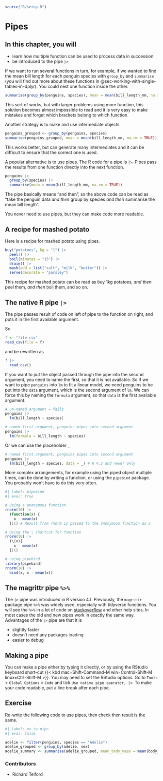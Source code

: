 ```r
source("R/setup.R")
```

# Pipes {#sec-pipes}

::: callout-note
## In this chapter, you will

-   learn how multiple function can be used to process data in succession
-   be introduced to the pipe `|>`
:::

If we want to run several functions in turn, for example, if we wanted to find the mean bill length for each penguin species with `group_by` and `summarise` (you will find out more about these functions in @sec-working-with-single-tables-in-dplyr).
You could nest one function inside the other.

```r
summarise(group_by(penguins, species), mean = mean(bill_length_mm, na.rm = TRUE))
```

This sort of works, but with larger problems using more function, this solution becomes almost impossible to read and it is very easy to make mistakes and forget which brackets belong to which function.

Another strategy is to make and use intermediate objects

```r
penguins_grouped <- group_by(penguins, species)
summarise(penguins_grouped, mean = mean(bill_length_mm, na.rm = TRUE))
```

This works better, but can generate many intermediates and it can be difficult to ensure that the correct one is used.

A popular alternative is to use pipes.
The R code for a pipe is `|>`.
Pipes pass the results from one function directly into the next function.

```r
penguins |>
  group_by(species) |>
  summarise(mean = mean(bill_length_mm, na.rm = TRUE))
```

The pipe basically means "and then", so the above code can be read as "take the penguin data *and then* group by species *and then* summarise the mean bill length".

You never need to use pipes, but they can make code more readable.

## A recipe for mashed potato

Here is a recipe for mashed potato using pipes.

```r
buy("potatoes", kg = "1") |>
  peel() |>
  boil(minutes = "15") |>
  drain() |>
  mash(add = list("salt", "milk", "butter")) |>
  serve(decorate = "parsley")
```

This recipe for mashed potato can be read as buy 1kg potatoes, *and then* peel them, *and then* boil them, and so on.

## The native R pipe `|>`

The pipe passes result of code on left of pipe to the function on right, and puts it in the first available argument.

So

```r
f <- "file.csv"
read_csv(file = f)
```

and be rewritten as

```r
f |>
  read_csv()
```

If you want to put the object passed through the pipe into the second argument, you need to name the first, so that it is not available.
So if we want to pipe `penguins` into `lm` to fit a linear model, we need penguins to be put into the `data` argument, which is the second argument of `lm`.
We can force this by naming the `formula` argument, so that `data` is the first available argument.

```r
# un-named argument = fails
penguins |>
  lm(bill_length ~ species)

# named first argument, penguins pipes into second argument
penguins |>
  lm(formula = bill_length ~ species)
```

Or we can use the placeholder `_`

```r
# named first argument, penguins pipes into second argument
penguins |>
  lm(bill_length ~ species, data = _) # R 4.2 and newer only
```

More complex arrangements, for example using the piped object multiple times, can be done by writing a function, or using the `pipebind` package.
You probably won't have to do this very often.

```r
#| label: pipebind
#| eval: true

# Using a anonymous function
rnorm(10) |>
  (function(x) {
    x - mean(x)
  })() # Result from rnorm is passed to the anonymous function as x

# Using the \ shortcut for function
rnorm(10) |>
  (\(x){
    x - mean(x)
  })()

# using pipebind
library(pipebind)
rnorm(10) |>
  bind(x, x - mean(x))
```

::: callout-tip
## The magrittr pipe `%>%`

The `|>` pipe was introduced in R version 4.1.
Previously, the `magrittr` package pipe `%>%` was widely used, especially with tidyverse functions.
You will see the `%>%` in a lot of code on [stackoverflow](https://stackoverflow.com/questions/tagged/r) and other help sites.
In most cases the old and new pipes work in exactly the same way.
Advantages of the `|>` pipe are that it is

-   slightly faster
-   doesn't need any packages loading
-   easier to debug
:::

## Making a pipe

You can make a pipe either by typing it directly, or by using the RStudio keyboard short-cut 
{{< kbd mac=Shift-Command-M win=Control-Shift-M linux=Ctrl-Shift-M >}}.
You may need to set the RStudio options.
Go to `Tools` \> `Global Options` \> `Code` and tick `Use native pipe operator, |>`.
To make your code readable, put a line break after each pipe.

::: callout-note 
## Exercise 

Re-write the following code to use pipes, then check then result is the same.

```r
#| label: ex-to-pipe
#| eval: false

adelie <- filter(penguins, species == "Adelie")
adelie_grouped <- group_by(adelie, sex)
adelie_summary <- summarise(adelie_grouped, mean_body_mass = mean(body_mass_g))
```


:::

::: {.column-margin}
### Contributors {.unlisted .unnumbered}

-   Richard Telford
:::
